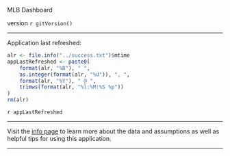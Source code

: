 <p id="appTitle">MLB Dashboard</p>

<p id="appVersion">version `r gitVersion()`</p>

----------

Application last refreshed:

```r
alr <- file.info("../success.txt")$mtime
appLastRefreshed <- paste0(
    format(alr, "%B"), " ",
    as.integer(format(alr, "%d")), ", ",
    format(alr, "%Y"), " @ ",
    trimws(format(alr, "%l:%M:%S %p"))
)
rm(alr)
```

<p id="lastRefreshDate">`r appLastRefreshed`</p>

----------

Visit the [info page](#info) to learn more about the data and assumptions as well as helpful tips for using this application.

----------
